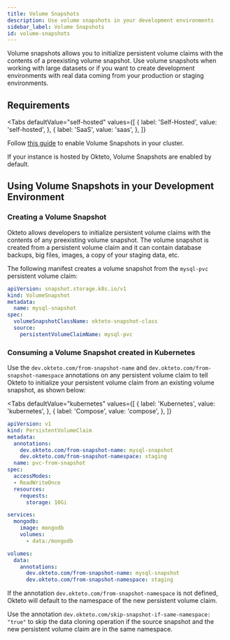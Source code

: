 ```yaml
---
title: Volume Snapshots
description: Use volume snapshots in your development environments
sidebar_label: Volume Snapshots
id: volume-snapshots
---
```



Volume snapshots allows you to initialize persistent volume claims with the contents of a preexisting volume snapshot.
Use volume snapshots when working with large datasets or if you want to create development environments with real data coming from your production or staging environments.

## Requirements

<Tabs
  defaultValue="self-hosted"
  values={[
    { label: 'Self-Hosted', value: 'self-hosted', },
    { label: 'SaaS', value: 'saas', },
  ]}
>
<TabItem value="self-hosted">

Follow [this guide](/docs/self-hosted/administration/volume-snapshots/) to enable Volume Snapshots in your cluster.

</TabItem>

<TabItem value="saas">
If your instance is hosted by Okteto, Volume Snapshots are enabled by default.
</TabItem>
</Tabs>

## Using Volume Snapshots in your Development Environment

### Creating a Volume Snapshot

Okteto allows developers to initialize persistent volume claims with the contents of any preexisting volume snapshot.
The volume snapshot is created from a persistent volume claim and it can contain database backups, big files, images, a copy of your staging data, etc.

The following manifest creates a volume snapshot from the `mysql-pvc` persistent volume claim:

```yaml
apiVersion: snapshot.storage.k8s.io/v1
kind: VolumeSnapshot
metadata:
  name: mysql-snapshot
spec:
  volumeSnapshotClassName: okteto-snapshot-class
  source:
    persistentVolumeClaimName: mysql-pvc
```

### Consuming a Volume Snapshot created in Kubernetes

Use the `dev.okteto.com/from-snapshot-name` and `dev.okteto.com/from-snapshot-namespace` annotations on any persistent volume claim to tell Okteto to initialize your persistent volume claim from an existing volume snapshot, as shown below:

<Tabs
  defaultValue="kubernetes"
  values={[
    { label: 'Kubernetes', value: 'kubernetes', },
    { label: 'Compose', value: 'compose', },
  ]}
>
<TabItem value="kubernetes">

```yaml
apiVersion: v1
kind: PersistentVolumeClaim
metadata:
  annotations:
    dev.okteto.com/from-snapshot-name: mysql-snapshot
    dev.okteto.com/from-snapshot-namespace: staging
  name: pvc-from-snapshot
spec:
  accessModes:
  - ReadWriteOnce
  resources:
    requests:
      storage: 10Gi
```

</TabItem>
<TabItem value="compose">

```yaml
services:
  mongodb:
    image: mongodb
    volumes:
      - data:/mongodb

volumes:
  data:
    annotations:
      dev.okteto.com/from-snapshot-name: mysql-snapshot
      dev.okteto.com/from-snapshot-namespace: staging
```

</TabItem>
</Tabs>

If the annotation `dev.okteto.com/from-snapshot-namespace` is not defined, Okteto will default to the namespace of the new persistent volume claim.

Use the annotation `dev.okteto.com/skip-snapshot-if-same-namespace: "true"` to skip the data cloning operation if the source snapshot and the new persistent volume claim are in the same namespace.
